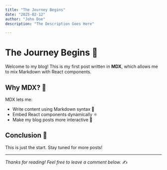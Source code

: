 ```yaml
---
title: "The Journey Begins"
date: "2025-02-12"
author: "John Doe"
description: "The Description Goes Here"

---
```



# The Journey Begins 🚀

Welcome to my blog! This is my first post written in **MDX**, which allows me to mix Markdown with React components.

## Why MDX? 🤔

MDX lets me:

- Write content using Markdown syntax 📄
- Embed React components dynamically ⚛️
- Make my blog posts more interactive 🎉


## Conclusion 🎯

This is just the start. Stay tuned for more posts! 

---
_Thanks for reading! Feel free to leave a comment below._ ✍️
